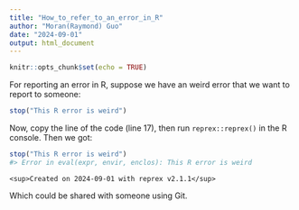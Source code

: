 ```yaml
---
title: "How_to_refer_to_an_error_in_R"
author: "Moran(Raymond) Guo"
date: "2024-09-01"
output: html_document
---
```


```r
knitr::opts_chunk$set(echo = TRUE)
```

For reporting an error in R, suppose we have an weird error that we want to report to someone:

```r
stop("This R error is weird")
```

Now, copy the line of the code (line 17), then run `reprex::reprex()` in the R console. Then we got:

``` r
stop("This R error is weird")
#> Error in eval(expr, envir, enclos): This R error is weird
```

`<sup>Created on 2024-09-01 with reprex v2.1.1</sup>`

Which could be shared with someone using Git.
